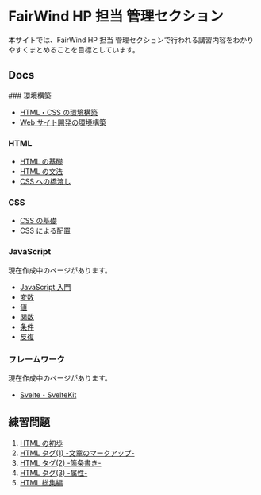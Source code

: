 
# FairWind HP 担当 管理セクション

本サイトでは、FairWind HP 担当 管理セクションで行われる講習内容をわかりやすくまとめることを目標としています。

## Docs

<Steps>
### 環境構築

-   [HTML・CSS の環境構築](/docs/prepare/htmlcss)
-   [Web サイト開発の環境構築](/docs/prepare/development)

### HTML

-   [HTML の基礎](/docs/html/basis)
-   [HTML の文法](/docs/html/tags)
-   [CSS への橋渡し](/docs/html/for_css)

### CSS

-   [CSS の基礎](/docs/css/basis)
-   [CSS による配置](/docs/css/placement)

### JavaScript

<Callout type="info">現在作成中のページがあります。</Callout>

-   [JavaScript 入門](/docs/JavaScript/introduction)
-   [変数](/docs/JavaScript/variables)
-   [値](/docs/JavaScript/value)
-   [関数](/docs/JavaScript/function)
-   [条件](/docs/JavaScript/condition)
-   [反復](/docs/JavaScript/repeat)

### フレームワーク

<Callout type="info">現在作成中のページがあります。</Callout>

-   [Svelte・SvelteKit](/docs/framework/svelte)

</Steps>

## 練習問題

1. [HTML の初歩](/practice/01)
1. [HTML タグ(1) -文章のマークアップ-](/practice/02)
1. [HTML タグ(2) -箇条書き-](/practice/03)
1. [HTML タグ(3) -属性-](/practice/04)
1. [HTML 総集編](/practice/05)
